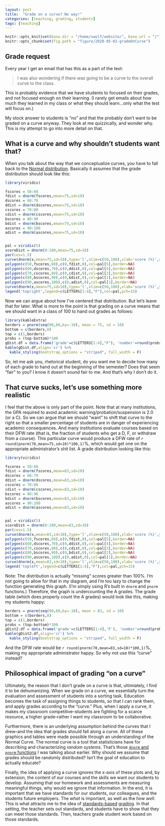 ```yaml
---
layout: post
title:  "Grade on a curve? No way!"
categories: [teaching, grading, students]
tags: [teaching]
---
```

```r
knitr::opts_knit$set(base.dir = "/home/swolf/website/", base.url = "/")
knitr::opts_chunk$set(fig.path = "figure/2020-05-02-gradeOnCurve")
```

## Grade request

Every year I get an email that has this as a part of the text:

> I was also wondering if there was going to be a curve to the overall curve to the class.

This is probably evidence that we have students to focused on their grades, and not focused enough on their learning.  (I rarely get emails about how much they learned in my class or what they should learn...only what the test will focus on.)  

My stock answer to students is "no" and that the probably don't want to be graded on a curve anyway.  They look at me quizzically, and wonder why.  This is my attempt to go into more detail on that.

## What is a curve and why shouldn't students want that?

When you talk about the way that we conceptualize curves, you have to fall back to the [Normal distribution](https://en.wikipedia.org/wiki/Normal_distribution).  Basically it assumes that the grade distribution should look like this:

```r
library(viridis)

fscores = 50:60
fdist = dnorm(fscores,mean=75,sd=10)
dscores = 60:70
ddist = dnorm(dscores,mean=75,sd=10)
cscores = 70:80
cdist = dnorm(cscores,mean=75,sd=10)
bscores = 80:90
bdist = dnorm(bscores,mean=75,sd=10)
ascores = 90:100
adist = dnorm(ascores,mean=75,sd=10)


pal = viridis(5)
scoreDist = dnorm(0:100,mean=75,sd=10)
par(cex=1.5)
curve(dnorm(x,mean=75,sd=10),type='l',xlim=c(50,100),xlab='score (%)',ylab='Grade distribution',lwd=2,ylim=c(0,1.05*dnorm(75,mean=75,sd=10)))
polygon(c(50,fscores,60),c(0,fdist,0),col=pal[5],border=NA)
polygon(c(60,dscores,70),c(0,ddist,0),col=pal[4],border=NA)
polygon(c(70,cscores,80),c(0,cdist,0),col=pal[3],border=NA)
polygon(c(80,bscores,90),c(0,bdist,0),col=pal[2],border=NA)
polygon(c(90,ascores,100),c(0,adist,0),col=pal[1],border=NA)
curve(dnorm(x,mean=75,sd=10),type='l',xlim=c(50,100),xlab='score (%)',ylab='Grade distribution',lwd=2,add=TRUE)
legend('topright',legend=c(LETTERS[1:4],"F"),col=pal,pch=15)
```

Now we can argue about how I've centered that distribution.  But let's leave that for later.  What is more to the point is that grading on a curve means that we should want in a class of 100 to hand out grades as follows:

```r
library(kableExtra)
borders = pnorm(seq(90,60,by=-10), mean = 75, sd = 10)
bottom = c(borders,0)
top = c(1,borders)
probs = (top-bottom)*100
gDist.df = data.frame('grade'=c(LETTERS[1:4],"F"), 'number'=round(probs,0))
kable(gDist.df,align='cr') %>%
  kable_styling(bootstrap_options = "striped", full_width = F)
```

So, let me ask you, rhetorical student, do you want me to decide how many of each grade to hand out at the beginning of the semester?  Does that seem "fair" to you?  I know it doesn't sound fair to me.  And that's why I don't do it.

## That curve sucks, let's use something more realistic

I feel that the above is only part of the point.  Note that at many institutions, the GPA required to avoid academic warning/probation/suspension is 2.0 (or a C).  So we can argue that we should "want" to shift that curve to the right so that a smaller percentage of students are in danger of experiencing academic consequences. And many institutions evaluate courses based on their DFW rate (that is, the fraction of students who get a D, F, or withdraw from a course).  This particular curve would produce a DFW rate of `r round(pnorm(70,mean=75,sd=10)*100,1)`%, which would get one on the appropriate administrator's shit list.  A grade distribution looking like this:

```r
library(viridis)

fscores = 50:60
fdist = dnorm(fscores,mean=83,sd=10)
dscores = 60:70
ddist = dnorm(dscores,mean=83,sd=10)
cscores = 70:80
cdist = dnorm(cscores,mean=83,sd=10)
bscores = 80:90
bdist = dnorm(bscores,mean=83,sd=10)
ascores = 90:100
adist = dnorm(ascores,mean=83,sd=10)


pal = viridis(5)
scoreDist = dnorm(0:100,mean=83,sd=10)
par(cex=1.5)
curve(dnorm(x,mean=83,sd=10),type='l',xlim=c(50,100),xlab='score (%)',ylab='Grade distribution',lwd=2,ylim=c(0,1.05*dnorm(83,mean=83,sd=10)))
polygon(c(50,fscores,60),c(0,fdist,0),col=pal[5],border=NA)
polygon(c(60,dscores,70),c(0,ddist,0),col=pal[4],border=NA)
polygon(c(70,cscores,80),c(0,cdist,0),col=pal[3],border=NA)
polygon(c(80,bscores,90),c(0,bdist,0),col=pal[2],border=NA)
polygon(c(90,ascores,100),c(0,adist,0),col=pal[1],border=NA)
curve(dnorm(x,mean=83,sd=10),type='l',xlim=c(50,100),xlab='score (%)',ylab='Grade distribution',lwd=2,add=TRUE)
legend('topleft',legend=c(LETTERS[1:4],"F"),col=pal,pch=15)
```

Note: The distribution is actually "missing" scores greater than 100%.  I'm not going to allow for that in my diagram, and I'm too lazy to change the function generating this graph.  (I'm simply using R's built in `dnorm` and `pnorm` functions.)  Therefore, the graph is undercounting the A grades.  The grade table (which does properly count the A grades) would look like this, making my students happy:

```r
borders = pnorm(seq(90,60,by=-10), mean = 83, sd = 10)
bottom = c(borders,0)
top = c(1,borders)
probs = (top-bottom)*100
gDist2.df = data.frame('grade'=c(LETTERS[1:4],'F'), 'number'=round(probs,0))
kable(gDist2.df,align='cr') %>%
  kable_styling(bootstrap_options = "striped", full_width = F)
```

And the DFW rate would be `r round(pnorm(70,mean=83,sd=10)*100,1)`%, making my appropriate administrator happy.  So why not use this "curve" instead?

## Philosophical impact of grading "on a curve"

Ultimately, the reason that I don't grade on a curve is that, ultimiately, I find it to be dehumanizing.  When we grade on a curve, we essentially turn the evaluation and assessment of students into a sorting task.  Education becomes the task of assigning things to students, so that I can rank them, and apply grades according to the "curve."  Plus, when I apply a curve, it makes my classroom competitive--students are fighting for a scarce resource, a higher grade--rather I want my classroom to be collaborative.  

Furthermore, there is an underlying assumption behind the curves that I drew--and the idea that grades should fall along a curve.  All of these graphics and tables were made possible through an understanding of the Normal Curve.  The normal curve is a tool that statisticians have for describing and characterizing _random systems_.  That's those [`dnorm` and `pnorm` functions](https://stat.ethz.ch/R-manual/R-devel/library/stats/html/Normal.html) I was talking about earlier.  Why should we assume that grades should be randomly distributed?  Isn't the goal of education to actually educate?  

Finally, the idea of applying a curve ignores the x-axis of these plots and, by extension, the content of our courses and the skills we want our students to develop.  Assuming that our homework and assessments are measuring meaningful things, why would we ignore that information.  In the end, it is important that we have standards for our students, our colleagues, and the students future employers.  The *what* is important, as well as the *how well*.  This is what attracts me to the idea of [standards-based](https://arundquist.wordpress.com/2013/07/23/sbg-thoughts-after-aapt/) [grading](https://www.per-central.org/items/detail.cfm?ID=11815).  In that setting, the teacher sets out standards, and students have to show that they can meet those standards.  Then, teachers grade student work based on those standards.  

